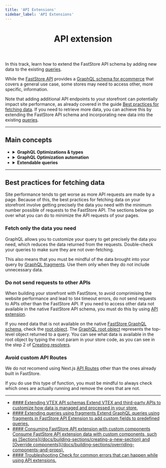 ```yaml
---
title: 'API Extensions'
sidebar_label: 'API Extensions'
---
```



<header>

# API extension

</header>

In this track, learn how to extend the FastStore API schema by adding new
data to the existing [queries](https://v1.faststore.dev/reference/api/queries).

While the [FastStore API](/docs/faststore-api) provides a [GraphQL schema for ecommerce](https://v1.faststore.dev/reference/api/queries) that covers a general use case, 
some stores may need to access other, more specific, information.

Note that adding additional API endpoints to your storefront can potentially impact site performance, as already covered in the guide
[Best practices for fetching data](/docs/api-extensions#best-practices-for-fetching-data). 
If you need to retrieve more data, you can achieve this by extending the FastStore API schema and incorporating new data into the existing [queries](https://v1.faststore.dev/reference/api/queries).

---

## Main concepts

<ul>
  <li>
    <details>
      <summary><b>GraphQL Optimizations & types</b></summary>
        <br />
        GraphQL Optimizations are essential for optimizing your GraphQL server and TypeScript types. They provide benefits such as:

        - Build-time generated mappings of declared queries
        - Improved efficiency and security
        - Enforcement of predefined operations

        Without these optimizations, any modifications to the GraphQL schema, such as adding or removing fields from a query or altering a GraphQL type, won't be reflected in the store. 

        Additionally, GraphQL query optimizations update TypeScript types for the API to match schema changes seamlessly.
        <br />
    </details>
  </li>

  <li>
    <details>
      <summary><b>GraphQL Optimization automation</b></summary>
        <br />
        GraphQL optimizations are seamlessly executed, requiring no direct intervention from end developers. 
        They are automatically triggered every time you start a development server (`yarn dev`) or builds the store (`yarn build`).
        Resolver changes are automatically and instantly visible, without the need for manual optimization generation.
        <br />
    </details>
  </li>

  <li>
    <details>
      <summary><b>Extendable queries</b></summary>
        <br />
        Extendable queries in FastStore's GraphQL API are predefined GraphQL queries that serve as a foundation for retrieving data from the API. 
        These queries allow you to add or modify fields within the query to tailor the data retrieval process to the store specific needs.
        <br />
    </details>
  </li>
</ul>

---

## Best practices for fetching data
Site performance tends to get worse as more API requests are made by a page. Because of this, the best practices for fetching data on your storefront involve getting precisely the data you need with the minimum number possible of requests to the FastStore API. The sections below go over what you can do to minimize the API requests of your pages.

### Fetch only the data you need
GraphQL allows you to customize your query to get precisely the data you need, which reduces the data returned from the requests. Double-check your queries to make sure they are not over-fetching.

This also means that you must be mindful of the data brought into your query by [GraphQL fragments](https://graphql.org/learn/queries/#fragments). Use them only when they do not include unnecessary data.


### Do not send requests to other APIs

When building your storefront with FastStore, to avoid comprimising the website performance and lead to `504` timeout errors, do not send requests to APIs other than the FastStore API.
If you need to access other data not available in the native FastStore API schema, you must do this by using [API extension](/docs/api-extensions). 

If you need data that is not available on the native [FastStore GraphQL schema](https://v1.faststore.dev/reference/api/objects), check the [root object](https://v1.faststore.dev/reference/api/objects).
The [GraphQL root object](https://graphql.org/learn/execution/#root-fields-resolvers) represents the top-level object returned to a query. You can see what data is available in the root object by typing the root param in your store code,
as you can see in the step 2 of [Creating resolvers](/docs/api-extensions/extending-api-schema#step-3---creating-resolvers).


### Avoid custom API Routes
We do not recomend using Next.js [API Routes](https://nextjs.org/docs/api-routes/introduction) other than the ones already built in FastStore.

If you do use this type of function, you must be mindful to always check which ones are actually running and remove the ones that are not.

---

<ul class="nx-card-list">
  <li class="nx-card">
    <a href="/docs/api-extensions/extending-api-schema">
      #### Extending VTEX API schemas
      Extend VTEX and third-party APIs to customize how data is managed and processed in your store.
    </a>
  </li>

  <li class="nx-card">
    <a href="/docs/api-extensions/extending-queries-using-fragments">
      #### Extending queries using fragments
      Extend GraphQL queries using fragments in FastStore API Extension to add custom fields to predefined queries.
    </a>
  </li>

  <li class="nx-card">
    <a href="/docs/api-extensions/consuming-api-extensions">
      #### Consuming FastStore API extension with custom components
      Consume FastStore API extension data with custom components, such as [Sections](/docs/building-sections/creating-a-new-section) and [Override components](/docs/building-sections/overriding-components-and-props).
    </a>
  </li>

  <li class="nx-card">
    <a href="/docs/api-extensions/troubleshooting">
      #### Troubleshooting
      Check for common errors that can happen while using API extensions.
    </a>
  </li>
</ul>

